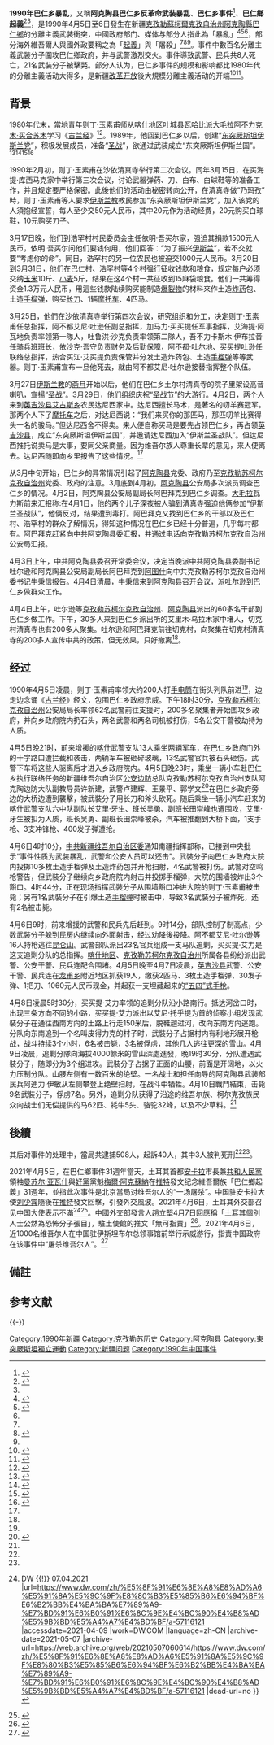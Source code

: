 '''1990年巴仁乡暴乱'''，又稱'''阿克陶县巴仁乡反革命武装暴乱'''、'''巴仁乡事件'''<ref name="美">{{cite web|title=60年变迁，建设兵团成新疆反恐特殊力量|url=https://www.voachinese.com/a/media-watch-xinjiang-bing-tuan-20141007/2475268.html|website=美國之音|accessdate=2014-10-07|archive-date=2021-05-12|archive-url=https://web.archive.org/web/20210512055436/https://www.voachinese.com/a/media-watch-xinjiang-bing-tuan-20141007/2475268.html}}</ref>、'''巴仁鄉起義'''<ref name="巴仁鄉起義">{{cite news |title=土耳其安卡拉市長挺維吾爾 中國大使館前被「挖大坑」 |url=https://news.ltn.com.tw/news/world/breakingnews/3494219?fbclid=IwAR0wHkJaS52SK6P_4_UZg_XtA9FfHcjgKizzApbzwseasgagWRIsQSRgLT4 |accessdate=2021-04-16 |work=自由時報 |date=2021-04-09 |archive-date=2021-04-25 |archive-url=https://web.archive.org/web/20210425050327/https://news.ltn.com.tw/news/world/breakingnews/3494219?fbclid=IwAR0wHkJaS52SK6P_4_UZg_XtA9FfHcjgKizzApbzwseasgagWRIsQSRgLT4 |dead-url=no }}</ref><ref name="紀念"/>，是1990年4月5日至6日發生在新疆[[克孜勒蘇柯爾克孜自治州|克孜勒蘇柯爾克孜自治州]][[阿克陶縣|阿克陶縣]][[巴仁乡_(阿克陶县)|巴仁鄉]]的分離主義武裝衝突，中國政府部门、媒体与部分人指此為「暴亂」<ref name="i see">{{cite news |author1=董建生 |title=１９９０年新疆巴仁乡“东突”暴乱始末--舆情频道 |url=http://qnck.cyol.com/content/2008-07/22/content_2275575.htm |website=新疆都市报 |accessdate=2021-02-08 |archive-date=2021-04-11 |archive-url=https://web.archive.org/web/20210411145743/http://qnck.cyol.com/content/2008-07/22/content_2275575.htm |dead-url=no }}</ref><ref>{{cite news |editor=李厦 |title=1990-2008 中国反击东突18年 |url=https://news.ifeng.com/photo/history/200810/1022_1398_842008.shtml |accessdate=2021-04-11 |work=凤凰网 |date=2008-10-22 |archive-date=2021-04-11 |archive-url=https://web.archive.org/web/20210411153131/https://news.ifeng.com/photo/history/200810/1022_1398_842008.shtml |dead-url=no }}</ref><ref name="我的两位维吾尔族上级" />，部分海外維吾爾人與國外政要稱之為「[[舉事|起義]]」與「屠殺」<ref name="土"/><ref name="紀念">{{cite web |title=纪念30年前巴仁乡起义中死去的无辜维吾尔人 |url=https://campaignforuyghurs.org/zh/%E7%BA%AA%E5%BF%B530%E5%B9%B4%E5%89%8D%E5%B7%B4%E4%BB%81%E4%B9%A1%E8%B5%B7%E4%B9%89%E4%B8%AD%E6%AD%BB%E5%8E%BB%E7%9A%84%E6%97%A0%E8%BE%9C%E7%BB%B4%E5%90%BE%E5%B0%94%E4%BA%BA/ |website=维吾尔运动 |accessdate=2021-04-09 |language=zh-CN |date=2020-04-05 |archive-date=2020-12-15 |archive-url=https://web.archive.org/web/20201215102945/https://campaignforuyghurs.org/zh/%E7%BA%AA%E5%BF%B530%E5%B9%B4%E5%89%8D%E5%B7%B4%E4%BB%81%E4%B9%A1%E8%B5%B7%E4%B9%89%E4%B8%AD%E6%AD%BB%E5%8E%BB%E7%9A%84%E6%97%A0%E8%BE%9C%E7%BB%B4%E5%90%BE%E5%B0%94%E4%BA%BA/ |dead-url=no }}</ref><ref name="巴仁鄉起義"/>。事件中數百名分離主義武裝分子圍攻巴仁鄉政府，并与武警激烈交火。事件導致武警、民兵共8人死亡，21名武裝分子被擊斃。部分人认为，巴仁乡事件的规模和影响都比1980年代的分離主義活动大得多，是新疆[[改革开放|改革开放]]後大規模分離主義活动的开端<ref name="我的两位维吾尔族上级">{{cite web |author1=陈新元 |title=陈新元：我的两位维吾尔族上级_爱思想 |url=http://www.aisixiang.com/data/59658.html |website=www.aisixiang.com |accessdate=2021-02-08 |date=2020-02-02 |archive-date=2021-04-13 |archive-url=https://web.archive.org/web/20210413173216/http://www.aisixiang.com/data/59658.html |dead-url=no }}</ref><ref>{{cite web |title=【旧文重温】回忆在危机四伏的南疆 |url=https://chinadigitaltimes.net/chinese/662445.html |website=中国数字时代 |accessdate=2021-02-07 |language=zh-CN |date=2021-02-07 |archive-date=2021-05-21 |archive-url=https://web.archive.org/web/20210521234758/https://chinadigitaltimes.net/chinese/662445.html |dead-url=no }}</ref>。

== 背景 ==
1980年代末，當地青年则丁·玉素甫师从[[喀什地区|喀什地区]][[叶城县|叶城县]][[瓦哈比派|瓦哈比派]][[大毛拉|大毛拉]][[阿不力克木·买合苏木|阿不力克木·买合苏木]]学习《[[古兰经|古兰经]]》<ref>{{cite news |title=誰是阿不都卡德爾·亞甫泉 |url=https://theinitium.com/article/20151130-international-EastTurk/ |accessdate=2021-04-12 |work=theinitium.com |archive-date=2017-03-26 |archive-url=https://web.archive.org/web/20170326105138/https://theinitium.com/article/20151130-international-EastTurk/ |dead-url=no }}</ref>。1989年，他回到巴仁乡以后，创建“[[东突厥斯坦伊斯兰党|东突厥斯坦伊斯兰党]]”，积极发展成员，准备“[[吉哈德|圣战]]”，欲通过武装成立“东突厥斯坦伊斯兰国”。<ref name=wokan>{{Cite web |url=http://www.bt.chinanews.com/Article/jishi/201401/319497.html |title=陈新元，我看维吾尔人（讲课稿），兵团新闻网，2014-01-27 |accessdate=2014-05-25 |archive-date=2014-05-25 |archive-url=https://web.archive.org/web/20140525194919/http://www.bt.chinanews.com/Article/jishi/201401/319497.html |dead-url=yes }}</ref><ref name=hghw>{{Cite web |url=http://www.szhgh.com/Article/opinion/zatan/201403/46466.html |title=王家吾，恐袭事件：彻底反思，治本才是关键，红歌会网，2014-03-12 |accessdate=2014-05-25 |archive-date=2019-06-06 |archive-url=https://web.archive.org/web/20190606191629/http://www.szhgh.com/Article/opinion/zatan/201403/46466.html |dead-url=no }}</ref><ref name=gjzx>{{Cite web |url=http://gb.cri.cn/14714/2007/01/11/106@1395385_4.htm |title=揭秘“东突”在新疆暴力活动17年，国际在线，2007-01-11 |accessdate=2014-05-25 |archive-date=2016-03-04 |archive-url=https://web.archive.org/web/20160304205522/http://gb.cri.cn/14714/2007/01/11/106@1395385_4.htm |dead-url=no }}</ref><ref name="chenb">{{cite book |last1=Chen |first1=Chao |title=新疆的分裂与反分裂斗争 |date=2009-07-01 |publisher=民族出版社 |location=北京市 |isbn=9787105101429 |accessdate=2021-02-08}}</ref>

1990年2月初，则丁·玉素甫在沙依清真寺{{noteTag|根據中國官方有限的報導，「沙伊清真寺」的詳細位置未刊載。可能為「[[巴仁鄉_(阿克陶縣)|加依村清真寺]]」之誤記。}}举行第二次会议。同年3月15日，在买海提·库西马克家中举行第三次会议，讨论武器弹药、刀、白布、白球鞋等的准备工作，并且规定要严格保密。此後他们的活动由秘密转向公开，在清真寺做“乃玛孜”{{noteTag|伊斯蘭教的基本功修有5項，為「五功」：「念」、「禮」、「齋」、「課」和「朝」。「禮」即是禮拜，阿拉伯語為「撒拉特」，波斯語為「乃瑪孜」，中國回族穆斯林稱之為「拜功」。}} 時，则丁·玉素甫等人要求[[伊斯兰教|伊斯兰教]]教民参加“东突厥斯坦伊斯兰党”，加入该党的人須抱经宣誓，每人至少交50元人民币，其中20元作为活动经费，20元购买白球鞋，10元购买刀子。

3月17日晚，他们到浩罕村村民委员会主任依明·吾买尔家，强迫其捐款1500元人民币，依明·吾买尔问他们要钱何用，他们回答：“为了振兴[[伊斯兰|伊斯兰]]”，若不交就要“考虑你的命”。同日，浩罕村的另一位农民也被迫交1000元人民币。3月20日到3月31日，他们在巴仁村、浩罕村等4个村强行征收钱款和粮食，规定每户必须交纳[[玉米|玉米]]10斤、[[小麦|小麦]]5斤，结果在这4个村一共征收到15麻袋粮食。他们一共筹得资金1.3万元人民币，用這些钱款陆续购买能制造[[爆裂物|爆裂物]]的材料來作土造[[炸药|炸药]]包、土造[[手榴弹|手榴弹]]，购买[[长刀|长刀]]、1辆[[摩托车|摩托车]]、4匹马。

3月25日，他們在沙依清真寺举行第四次会议，研究组织和分工，决定则丁·玉素甫任总指挥，阿不都艾尼·吐逊任副总指挥，加马力·买买提任军事指挥，艾海提·阿瓦地负责率领第一隊人，吐鲁洪·沙克负责率领第二隊人，吾不力卡斯木·伊布拉音任骑兵班班长，依沙克·吾守负责财务及后勤保障，阿不都·吐尔地、买买提吐逊任联络总指挥，热合买江·艾买提负责保管并分发土造炸药包、土造[[手榴弹|手榴弹]]等等武器。则丁·玉素甫宣布一旦他死去，就由阿不都艾尼·吐尔逊接替指挥整个队伍。

3月27日[[伊斯兰教|伊斯兰教]]的[[斋月|斋月]]开始以后，他们在巴仁乡土尔村清真寺的院子里架设高音喇叭，宣揚“[[吉哈德|圣战]]”。3月29日，他们组织庆祝“[[吉哈德|圣战节]]”的大游行。4月2日，两个人来到[[英吉沙县|英吉沙县]][[艾古斯乡|艾古斯乡]]农民达尼西家中。达尼西擅长马术，是著名的叨羊赛冠军。那两个人下了[[摩托车|摩托车]]之后，对达尼西说：“我们来买你的那匹马，那匹叨羊比赛得头一名的骏马。”但达尼西舍不得卖。来人便自称买马是要先占领巴仁乡，再占领[[英吉沙县|英吉沙县]]，成立“东突厥斯坦伊斯兰国”，并邀请达尼西加入“伊斯兰圣战队”。但达尼西推托说卖马是大事，要同父亲商量。因为维吾尔族人尊重长辈的意见，来人便离去。达尼西随即向乡里报告了这些情况。<ref name=wokan/>

从3月中旬开始，巴仁乡的异常情况引起了[[阿克陶县|阿克陶县]]党委、政府乃至[[克孜勒苏柯尔克孜自治州|克孜勒苏柯尔克孜自治州]]党委、政府的注意。3月底到4月初，[[阿克陶县|阿克陶县]]公安局多次派员调查巴仁乡的情况。4月2日，阿克陶县公安局副局长阿巴拜克到巴仁乡调查。[[大毛拉|大毛拉]]瓦力斯前来汇报称:在4月1日，他的两个儿子深夜被人骗到清真寺强迫他俩参加“伊斯兰圣战队”，他俩反对，结果遭到毒打。阿巴拜克又找到巴仁乡的干部以及巴仁村、浩罕村的群众了解情况，得知这种情况在巴仁乡已经十分普遍，几乎每村都有。阿巴拜克赶紧向中共阿克陶县委汇报，并通过电话向克孜勒苏柯尔克孜自治州公安局汇报。

4月3日上午，中共阿克陶县委召开常委会议，决定当晚派中共阿克陶县委副书记吐尔逊和阿克陶县公安局副局长阿巴拜克到[[阿图什|阿图什]]向中共克孜勒苏柯尔克孜自治州委书记牛秉信报告。4月4日清晨，牛秉信来到阿克陶县召开会议，派吐尔逊到巴仁乡做群众工作。

4月4日上午，吐尔逊等[[克孜勒苏柯尔克孜自治州|克孜勒苏柯尔克孜自治州]]、[[阿克陶县|阿克陶县]]派出的60多名干部到巴仁乡做工作。下午，30多人来到巴仁乡派出所的艾里木·乌拉木家中堵人，切克村清真寺也有200多人聚集。吐尔逊和阿巴拜克前往切克村，向聚集在切克村清真寺的200多人宣传中共的政策，但无效果，只好撤离<ref name="i see"/>。

== 经过 ==
1990年4月5日凌晨，则丁·玉素甫率领大约200人打[[手电筒|手电筒]]在街头列队前进<ref name="i see"/>，边走边念诵《[[古兰经|古兰经]]》经文，包围巴仁乡政府示威。下午18时30分，[[克孜勒苏柯尔克孜自治州|克孜勒苏柯尔克孜自治州]]公安局局长率领62名武警前往支援时，200多名聚集者开始围攻乡政府，并向乡政府院内扔石头，两名武警和两名司机被打伤，5名公安干警被劫持为人质。

4月5日晚21时，前来增援的[[喀什地区|喀什]]武警支队13人乘坐两辆军车，在巴仁乡政府门外的十字路口遭拦截和袭击，两辆军车被砸碎玻璃，13名武警官兵被石头砸伤。武警下车将这些人驱离后才进入乡政府院内。4月5日晚23时，乘坐一辆小车赴巴仁乡执行联络任务的新疆维吾尔自治区[[公安边防|公安边防]]总队克孜勒苏柯尔克孜自治州支队阿克陶边防大队副教导员许新建，武警卢建辉、王景平、郭学文<ref>{{Cite web |url=http://www.mps.gov.cn/n16/n80254/n80316/1116586.html |title=1990年边陲卫士，公安部边防管理局，2008-04-29 |accessdate=2014-05-25 |archive-date=2015-06-22 |archive-url=https://web.archive.org/web/20150622184614/http://www.mps.gov.cn/n16/n80254/n80316/1116586.html |dead-url=yes }}</ref>在巴仁乡政府旁边的大桥边遭到襲擊，被武裝分子用长刀和斧头砍死。随后乘坐一辆小汽车赶来的喀什武警支队六中队副队长艾里·牙生、班长吴勇、副班长田崇峰也遭围攻，艾里·牙生被扣为人质，班长吴勇、副班长田崇峰被杀，汽车被推翻到大桥下面，1支手枪、3支冲锋枪、400发子弹遭抢。

4月6日4时10分，[[中共新疆维吾尔自治区委|中共新疆维吾尔自治区委]]通知南疆指挥部称，已接到中央批示“事件性质为武装暴乱，武警和公安人员可以还击”。武裝分子向巴仁乡政府大院内投掷10多枚土造手榴弹及土造炸药包并开枪扫射，4名武警被打伤。武警对空鸣枪警告，但武裝分子继续向乡政府院内射击并投掷手榴弹，大院的围墙被炸出3个豁口。4时44分，正在现场指挥武裝分子从围墙豁口冲进大院的则丁·玉素甫被击毙；另有1名武裝分子在引爆土造[[手榴弹|手榴弹]]时被击中，导致3名武裝分子被炸死，还有2名被击毙。

4月6日9时，前来增援的武警和民兵先后赶到。9时14分，部队控制了制高点，少数武裝分子躲到民房内继续向外面射击，经过劝降後投降。阿不都艾尼·吐尔逊等16人持枪逃往[[昆仑山|昆仑山]]。武警部队派出23名官兵组成一支马队追剿，买买提·艾力是这支追剿分队的总指挥。[[喀什地区|喀什地区]]、[[克孜勒苏柯尔克孜自治州|克孜勒苏柯尔克孜自治州]]所属各县纷纷派出武警、公安干警、民兵连配合围堵。4月5日晚至4月7日凌晨，[[英吉沙县|英吉沙县]]武警、公安干警、民兵连在[[龙甫乡|龙甫乡]]附近地区抓获19人，缴获2匹马、3枚土造手榴弹、30发子弹、1把刀、1060元人民币现金，并起获一支埋藏起来的[[五四式手枪|“五四”式手枪]]。

4月8日凌晨5时30分，买买提·艾力率领的追剿分队沿小路南行。抵达河岔口时，出现三条方向不同的小路，买买提·艾力派出以艾尼·托乎提为首的侦察小组发现武裝分子在通往西南方向的土路上行走150米后，脱鞋趟过河，改向东南方向逃跑。分队向东南追到一个名叫皮得力克的村子时，武裝分子占据村内有利地形展开枪战，战斗持续3个小时，6名被击毙，3名被俘虏，其他几人逃往更深的雪山。4月9日凌晨，追剿分隊向海拔4000餘米的雪山深處進發，晚19时30分，分队遭遇武裝分子，随即分为3个组进攻。武裝分子占据了正面的山腰，前面是开阔地，以火力压制分队。山腰左侧有一数百米的绝壁。一名战士和担任向导的阿克陶县武装部民兵阿迪力·伊敏从左侧攀登上绝壁扫射，在战斗中牺牲。4月10日戰鬥結束，击毙9名武裝分子，俘虏7名。另外，追剿分队获得了沿途的维吾尔族、柯尔克孜族民众向战士们无偿提供的马62匹、牦牛5头、骆驼32峰，以及不少草料。<ref name="i see"/>

==後續==
其后对事件的处理中，當局共逮捕508人，起訴40人，其中3人被判死刑<ref name="美"/><ref name="紀念"/>。

2021年4月5日，在巴仁鄉事件31週年當天，土耳其首都[[安卡拉|安卡拉]]市長兼[[共和人民黨|共和人民黨]]領袖[[曼苏尔·亚瓦什|曼苏尔·亚瓦什]]與[[好黨|好黨]]黨魁[[梅爾·阿克蘇納|梅爾·阿克蘇納]]在[[Twitter|推特]]發文纪念維吾爾族「巴仁鄉起義」31週年，並指此次事件是北京當局对维吾尔人的“一场屠杀”。中国驻安卡拉大使[[刘少宾|刘少宾]]隨後在[[Twitter|推特]]發文回擊，引發外交風波。2021年4月6日，土耳其外交部召见中国大使表示不滿<ref name="土">{{cite news |last1=Welle (www.dw.com) |first1=Deutsche |title=发推警告土耳其政治人物 网民挞伐中国大使 {{!}} DW {{!}} 07.04.2021 |url=https://www.dw.com/zh/%E5%8F%91%E6%8E%A8%E8%AD%A6%E5%91%8A%E5%9C%9F%E8%80%B3%E5%85%B6%E6%94%BF%E6%B2%BB%E4%BA%BA%E7%89%A9-%E7%BD%91%E6%B0%91%E6%8C%9E%E4%BC%90%E4%B8%AD%E5%9B%BD%E5%A4%A7%E4%BD%BF/a-57116121 |accessdate=2021-04-09 |work=DW.COM |language=zh-CN |archive-date=2021-05-07 |archive-url=https://web.archive.org/web/20210507060614/https://www.dw.com/zh/%E5%8F%91%E6%8E%A8%E8%AD%A6%E5%91%8A%E5%9C%9F%E8%80%B3%E5%85%B6%E6%94%BF%E6%B2%BB%E4%BA%BA%E7%89%A9-%E7%BD%91%E6%B0%91%E6%8C%9E%E4%BC%90%E4%B8%AD%E5%9B%BD%E5%A4%A7%E4%BD%BF/a-57116121 |dead-url=no }}</ref><ref>{{cite news |title=维吾尔人权 土耳其打破沉默 召见中国大使 |url=https://www.rfi.fr/cn/%E4%B8%AD%E5%9B%BD/20210406-%E7%BB%B4%E5%90%BE%E5%B0%94%E4%BA%BA%E6%9D%83-%E5%9C%9F%E8%80%B3%E5%85%B6%E6%89%93%E7%A0%B4%E6%B2%89%E9%BB%98-%E5%8F%AC%E8%A7%81%E4%B8%AD%E5%9B%BD%E5%A4%A7%E4%BD%BF |accessdate=2021-04-09 |work=RFI - 法国国际广播电台 |date=2021-04-06 |language=zh-Hans |archive-date=2021-04-20 |archive-url=https://web.archive.org/web/20210420030137/https://www.rfi.fr/cn/%E4%B8%AD%E5%9B%BD/20210406-%E7%BB%B4%E5%90%BE%E5%B0%94%E4%BA%BA%E6%9D%83-%E5%9C%9F%E8%80%B3%E5%85%B6%E6%89%93%E7%A0%B4%E6%B2%89%E9%BB%98-%E5%8F%AC%E8%A7%81%E4%B8%AD%E5%9B%BD%E5%A4%A7%E4%BD%BF |dead-url=no }}</ref>。中國外交部發言人趙立堅4月7日回應稱「土耳其個別人士公然為恐怖分子張目」，駐土使館的推文「無可指責」<ref>{{cite news |title=中國大使遭土耳其召見 北京表態：無可指責 |url=https://www.rti.org.tw/news/view/id/2096445 |accessdate=2021-04-09 |work=Rti 中央廣播電臺 |language=zh |archive-date=2021-04-20 |archive-url=https://web.archive.org/web/20210420110216/https://www.rti.org.tw/news/view/id/2096445 }}</ref>。2021年4月6日，近1000名维吾尔人在中国驻伊斯坦布尔总领事馆前举行示威游行，指責中国政府在该事件中“屠杀维吾尔人”。<ref>{{Cite web|url=https://www.cna.com.tw/news/acn/202104050208.aspx|title=维吾尔起义纪念日中国驻伊斯坦堡领事馆外示威|work=中央社|date=2021-04-06|access-date=2021-04-08|archive-date=2021-04-05|archive-url=https://web.archive.org/web/20210405150900/https://www.cna.com.tw/news/acn/202104050208.aspx|dead-url=no}}</ref>

==備註==
{{noteFoot}}

== 参考文献 ==
{{Reflist}}

{{-}}
{{新疆维吾尔自治区暴力恐怖活动和反恐行动|江}}

[[Category:1990年新疆|Category:1990年新疆]]
[[Category:克孜勒苏历史|Category:克孜勒苏历史]]
[[Category:阿克陶县|Category:阿克陶县]]
[[Category:東突厥斯坦獨立運動|Category:東突厥斯坦獨立運動]]
[[Category:新疆问题|Category:新疆问题]]
[[Category:1990年中国事件|Category:1990年中国事件]]